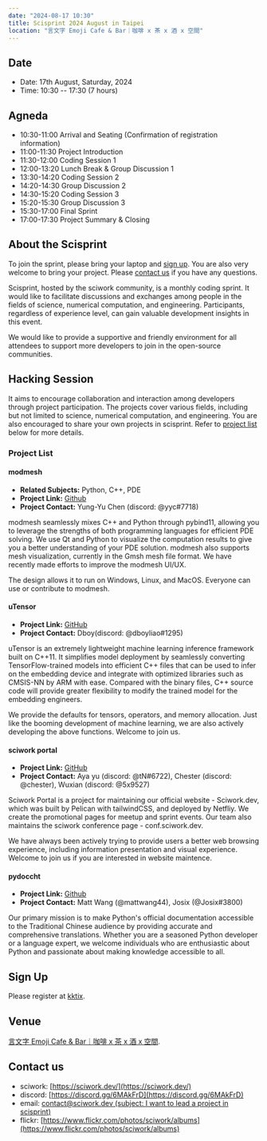 ```yaml
---
date: "2024-08-17 10:30"
title: Scisprint 2024 August in Taipei
location: "言文字 Emoji Cafe & Bar｜咖啡 x 茶 x 酒 x 空間"
---
```


## Date

- Date: 17th August, Saturday, 2024
- Time: 10:30 -- 17:30 (7 hours)

## Agneda

- 10:30-11:00 Arrival and Seating (Confirmation of registration
  information)
- 11:00-11:30 Project Introduction
- 11:30-12:00 Coding Session 1
- 12:00-13:20 Lunch Break & Group Discussion 1
- 13:30-14:20 Coding Session 2
- 14:20-14:30 Group Discussion 2
- 14:30-15:20 Coding Session 3
- 15:20-15:30 Group Discussion 3
- 15:30-17:00 Final Sprint
- 17:00-17:30 Project Summary & Closing

## About the Scisprint

To join the sprint, please bring your laptop and [sign up](#sign-up).
You are also very welcome to bring your project. Please [contact
us](#contact-us) if you have any questions.

Scisprint, hosted by the sciwork community, is a monthly coding sprint.
It would like to facilitate discussions and exchanges among people in
the fields of science, numerical computation, and engineering.
Participants, regardless of experience level, can gain valuable
development insights in this event.

We would like to provide a supportive and friendly environment for all
attendees to support more developers to join in the open-source
communities.

## Hacking Session

It aims to encourage collaboration and interaction among developers
through project participation. The projects cover various fields,
including but not limited to science, numerical computation, and
engineering. You are also encouraged to share your own projects in
scisprint. Refer to [project list](#project-list) below for more
details.

### Project List

#### modmesh

- **Related Subjects:** Python, C++, PDE
- **Project Link:** [Github](https://github.com/solvcon/modmesh)
- **Project Contact:** Yung-Yu Chen (discord: \@yyc#7718)

modmesh seamlessly mixes C++ and Python through pybind11, allowing you
to leverage the strengths of both programming languages for efficient
PDE solving. We use Qt and Python to visualize the computation results
to give you a better understanding of your PDE solution. modmesh also
supports mesh visualization, currently in the Gmsh mesh file format. We
have recently made efforts to improve the modmesh UI/UX.

The design allows it to run on Windows, Linux, and MacOS. Everyone can
use or contribute to modmesh.

#### uTensor

- **Project Link:** [GitHub](https://github.com/uTensor/uTensor)
- **Project Contact:** Dboy(discord: \@dboyliao#1295)

uTensor is an extremely lightweight machine learning inference framework
built on C++11. It simplifies model deployment by seamlessly converting
TensorFlow-trained models into efficient C++ files that can be used to
infer on the embedding device and integrate with optimized libraries
such as CMSIS-NN by ARM with ease. Compared with the binary files, C++
source code will provide greater flexibility to modify the trained model
for the embedding engineers.

We provide the defaults for tensors, operators, and memory allocation.
Just like the booming development of machine learning, we are also
actively developing the above functions. Welcome to join us.

#### sciwork portal

- **Project Link:** [GitHub](https://github.com/sciwork/swportal)
- **Project Contact:** Aya yu (discord: \@tN#6722), Chester (discord:
  \@chester), Wuxian (discord: \@5x9527)

Sciwork Portal is a project for maintaining our official website -
Sciwork.dev, which was built by Pelican with tailwindCSS, and deployed
by Netfliy. We create the promotional pages for meetup and sprint
events. Our team also maintains the sciwork conference page -
conf.sciwork.dev.

We have always been actively trying to provide users a better web
browsing experience, including information presentation and visual
experience. Welcome to join us if you are interested in website
maintence.

#### pydoccht

- **Project Link:**
  [Github](https://github.com/python/python-docs-zh-tw)
- **Project Contact:** Matt Wang (@mattwang44), Josix (@Josix#3800)

Our primary mission is to make Python\'s official documentation
accessible to the Traditional Chinese audience by providing accurate and
comprehensive translations. Whether you are a seasoned Python developer
or a language expert, we welcome individuals who are enthusiastic about
Python and passionate about making knowledge accessible to all.

## Sign Up

Please register at
[kktix](https://sciwork.kktix.cc/events/scisprint-202408-taipei).

## Venue

[言文字 Emoji Cafe & Bar｜咖啡 x 茶 x 酒 x
空間](https://maps.app.goo.gl/HkaVDuMbkMD19rV68).

<Map src="https://www.google.com/maps/embed?pb=!1m18!1m12!1m3!1d3614.651233729541!2d121.51146087638504!3d25.045907377808593!2m3!1f0!2f0!3f0!3m2!1i1024!2i768!4f13.1!3m3!1m2!1s0x3442a9378b031537%3A0x58be1ee17fe5fa49!2z6KiA5paH5a2XIEVtb2ppIENhZmUgJiBCYXLvvZzlkpbllaEgeCDojLYgeCDphZIgeCDnqbrplpM!5e0!3m2!1szh-TW!2stw!4v1701829181925!5m2!1szh-TW!2stw" />

## Contact us

- sciwork: [https://sciwork.dev/](https://sciwork.dev/)
- discord: [https://discord.gg/6MAkFrD](https://discord.gg/6MAkFrD)
- email: [contact@sciwork.dev (subject: I want to lead a project in
  scisprint)](mailto:contact@sciwork.dev?subject=[sciwork]%20I%20want%20to%20lead%20a%20project%20in%20scisprint)
- flickr: [https://www.flickr.com/photos/sciwork/albums](https://www.flickr.com/photos/sciwork/albums)
